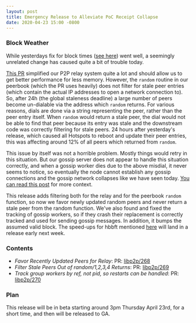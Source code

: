 ```yaml
---
layout: post
title: Emergency Release to Alleviate PoC Receipt Collapse
date: 2020-04-23 15:00 -0800
---
```


### Block Weather

While yesterdays fix for block times
([see here](https://engineering.helium.comhttps://docs.helium.com/blog/2020/04/22/various-times.html))
went well, a seemingly unrelated change has caused quite a bit of trouble today.

<!--truncate-->

[This PR](https://github.com/helium/erlang-libp2p/pull/267) simplified our P2P relay system quite a
lot and should allow us to get better performance for less memory. However, the `random` routine in
our peerbook (which the PR uses heavily) does not filter for stale peer entries (which contain the
actual IP addresses to open a network connection to). So, after 24h (the global staleness deadline)
a large number of peers become un-dialable via the address which `random` returns. For various
reasons, dials are done via a string representing the peer, rather than the peer entry itself. When
`random` would return a stale peer, the dial would not be able to find that peer because its entry
was stale and the downstream code was correctly filtering for stale peers. 24 hours after
yesterday's release, which caused all Hotspots to reboot and update their peer entries, this was
affecting around 12% of all peers which returned from `random`.

This issue by itself was not a horrible problem. Mostly things would retry in this situation. But
our gossip server does not appear to handle this situation correctly, and when a gossip worker dies
due to the above misdial, it never seems to notice, so eventually the node cannot establish any
gossip connections and the gossip network collapses like we have seen today.
[You can read this post](https://engineering.helium.comhttps://docs.helium.com/blog/2020/03/31/sync-fix.html)
for more context.

This release adds filtering both for the relay and for the peerbook `random` function, so now we
favor newly updated random peers and never return a stale peer from the random function. We've also
found and fixed the tracking of gossip workers, so if they crash their replacement is correctly
tracked and used for sending gossip messages. In addition, it bumps the assumed valid block. The
speed-ups for hbbft mentioned
[here](https://engineering.helium.comhttps://docs.helium.com/blog/2020/04/22/various-times.html)
will land in a release early next week.

### Contents

- _Favor Recently Updated Peers for Relay_: PR:
  [libp2p/268](https://github.com/helium/erlang-libp2p/pull/268)
- _Filter Stale Peers Out of random/1,2,3,4 Returns_: PR:
  [libp2p/269](https://github.com/helium/erlang-libp2p/pull/269)
- _Track group workers by ref, not pid, so restarts can be handled_: PR:
  [libp2p/270](https://github.com/helium/erlang-libp2p/pull/270)

### Plan

This release will be in beta starting around 3pm Thursday April 23rd, for a short time, and then
will be released to GA.
